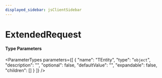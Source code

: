 ```yaml
---
displayed_sidebar: jsClientSidebar
---
```



# ExtendedRequest

#### Type Parameters

<ParameterTypes parameters={[
  {
    "name": "TEntity",
    "type": "`object`",
    "description": "",
    "optional": false,
    "defaultValue": "",
    "expandable": false,
    "children": []
  }
]} />
